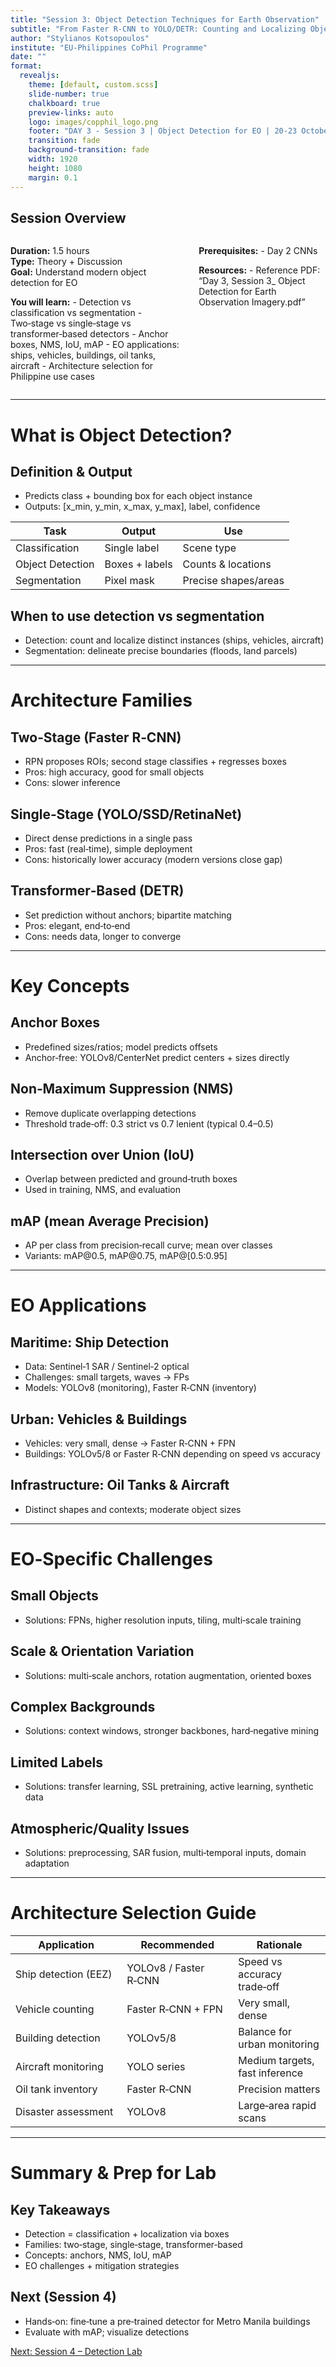 ```yaml
---
title: "Session 3: Object Detection Techniques for Earth Observation"
subtitle: "From Faster R-CNN to YOLO/DETR: Counting and Localizing Objects"
author: "Stylianos Kotsopoulos"
institute: "EU-Philippines CoPhil Programme"
date: ""
format:
  revealjs:
    theme: [default, custom.scss]
    slide-number: true
    chalkboard: true
    preview-links: auto
    logo: images/copphil_logo.png
    footer: "DAY 3 - Session 3 | Object Detection for EO | 20-23 October 2025"
    transition: fade
    background-transition: fade
    width: 1920
    height: 1080
    margin: 0.1
---
```


## Session Overview {.smaller}

::: {.columns}
::: {.column width="58%"}
**Duration:** 1.5 hours  
**Type:** Theory + Discussion  
**Goal:** Understand modern object detection for EO

**You will learn:**
- Detection vs classification vs segmentation
- Two‑stage vs single‑stage vs transformer‑based detectors
- Anchor boxes, NMS, IoU, mAP
- EO applications: ships, vehicles, buildings, oil tanks, aircraft
- Architecture selection for Philippine use cases
:::

::: {.column width="42%"}
**Prerequisites:**
- Day 2 CNNs

**Resources:**
- Reference PDF: "Day 3, Session 3_ Object Detection for Earth Observation Imagery.pdf"
:::
:::

---

# What is Object Detection? {background-color="#2C5F77"}

## Definition & Output

- Predicts class + bounding box for each object instance
- Outputs: [x_min, y_min, x_max, y_max], label, confidence

| Task | Output | Use |
|------|--------|-----|
| Classification | Single label | Scene type |
| Object Detection | Boxes + labels | Counts & locations |
| Segmentation | Pixel mask | Precise shapes/areas |

::: {.callout-note}
## When to use detection vs segmentation
- Detection: count and localize distinct instances (ships, vehicles, aircraft)
- Segmentation: delineate precise boundaries (floods, land parcels)
:::

---

# Architecture Families {background-color="#2C5F77"}

## Two‑Stage (Faster R‑CNN)
- RPN proposes ROIs; second stage classifies + regresses boxes
- Pros: high accuracy, good for small objects
- Cons: slower inference

## Single‑Stage (YOLO/SSD/RetinaNet)
- Direct dense predictions in a single pass
- Pros: fast (real‑time), simple deployment
- Cons: historically lower accuracy (modern versions close gap)

## Transformer‑Based (DETR)
- Set prediction without anchors; bipartite matching
- Pros: elegant, end‑to‑end
- Cons: needs data, longer to converge

---

# Key Concepts {background-color="#2C5F77"}

## Anchor Boxes
- Predefined sizes/ratios; model predicts offsets
- Anchor‑free: YOLOv8/CenterNet predict centers + sizes directly

## Non‑Maximum Suppression (NMS)
- Remove duplicate overlapping detections
- Threshold trade‑off: 0.3 strict vs 0.7 lenient (typical 0.4–0.5)

## Intersection over Union (IoU)
- Overlap between predicted and ground‑truth boxes
- Used in training, NMS, and evaluation

## mAP (mean Average Precision)
- AP per class from precision‑recall curve; mean over classes
- Variants: mAP@0.5, mAP@0.75, mAP@[0.5:0.95]

---

# EO Applications {background-color="#2C5F77"}

## Maritime: Ship Detection
- Data: Sentinel‑1 SAR / Sentinel‑2 optical
- Challenges: small targets, waves → FPs
- Models: YOLOv8 (monitoring), Faster R‑CNN (inventory)

## Urban: Vehicles & Buildings
- Vehicles: very small, dense → Faster R‑CNN + FPN
- Buildings: YOLOv5/8 or Faster R‑CNN depending on speed vs accuracy

## Infrastructure: Oil Tanks & Aircraft
- Distinct shapes and contexts; moderate object sizes

---

# EO‑Specific Challenges {background-color="#2C5F77"}

## Small Objects
- Solutions: FPNs, higher resolution inputs, tiling, multi‑scale training

## Scale & Orientation Variation
- Solutions: multi‑scale anchors, rotation augmentation, oriented boxes

## Complex Backgrounds
- Solutions: context windows, stronger backbones, hard‑negative mining

## Limited Labels
- Solutions: transfer learning, SSL pretraining, active learning, synthetic data

## Atmospheric/Quality Issues
- Solutions: preprocessing, SAR fusion, multi‑temporal inputs, domain adaptation

---

# Architecture Selection Guide {background-color="#2C5F77"}

| Application | Recommended | Rationale |
|-------------|-------------|-----------|
| Ship detection (EEZ) | YOLOv8 / Faster R‑CNN | Speed vs accuracy trade‑off |
| Vehicle counting | Faster R‑CNN + FPN | Very small, dense |
| Building detection | YOLOv5/8 | Balance for urban monitoring |
| Aircraft monitoring | YOLO series | Medium targets, fast inference |
| Oil tank inventory | Faster R‑CNN | Precision matters |
| Disaster assessment | YOLOv8 | Large‑area rapid scans |

---

# Summary & Prep for Lab {background-color="#2C5F77"}

## Key Takeaways
- Detection = classification + localization via boxes
- Families: two‑stage, single‑stage, transformer‑based
- Concepts: anchors, NMS, IoU, mAP
- EO challenges + mitigation strategies

## Next (Session 4)
- Hands‑on: fine‑tune a pre‑trained detector for Metro Manila buildings
- Evaluate with mAP; visualize detections

::: {.session-nav}
[Next: Session 4 – Detection Lab](../sessions/session4.qmd){.btn .btn-primary}
:::

